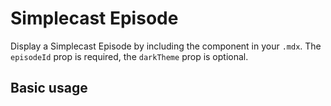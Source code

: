 

<Meta
  title="Components/Simplecast/SimplecastEpisode"
  component={SimplecastEpisode}
/>

# Simplecast Episode

Display a Simplecast Episode by including the component in your `.mdx`. The `episodeId` prop is required, the `darkTheme` prop is optional.

<Props of={SimplecastEpisode} />

## Basic usage

<Preview>
  <SimplecastEpisode
    episodeId="905d603d-a7e4-4142-9bc3-16012312cc46"
    darkTheme={true}
  />
</Preview>

